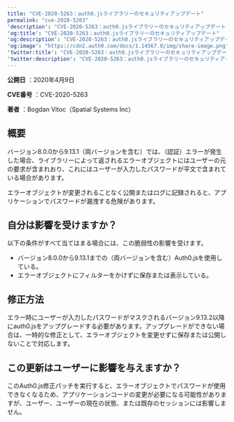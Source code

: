 ---
title: "CVE-2020-5263：auth0.jsライブラリーのセキュリティアップデート"
permalink: "cve-2020-5263"
'description': "CVE-2020-5263：auth0.jsライブラリーのセキュリティアップデート"
'og:title': "CVE-2020-5263：auth0.jsライブラリーのセキュリティアップデート"
'og:description': "CVE-2020-5263：auth0.jsライブラリーのセキュリティアップデート"
'og:image': "https://cdn2.auth0.com/docs/1.14567.0/img/share-image.png"
'twitter:title': "CVE-2020-5263：auth0.jsライブラリーのセキュリティアップデート"
'twitter:description': "CVE-2020-5263：auth0.jsライブラリーのセキュリティアップデート"
---

**公開日** ：2020年4月9日

**CVE番号** ：CVE-2020-5263

**著者** ：Bogdan Vitoc（Spatial Systems Inc）

## 概要

バージョン8.0.0から9.13.1（両バージョンを含む）では、（認証）エラーが発生した場合、ライブラリーによって返されるエラーオブジェクトにはユーザーの元の要求が含まれおり、これにはユーザーが入力したパスワードが平文で含まれている場合があります。

エラーオブジェクトが変更されることなく公開またはログに記録されると、アプリケーションでパスワードが漏洩する危険があります。

## 自分は影響を受けますか？

以下の条件がすべて当てはまる場合には、この脆弱性の影響を受けます。

* バージョン8.0.0から9.13.1までの（両バージョンを含む）Auth0.jsを使用している。
* エラーオブジェクトにフィルターをかけずに保存または表示している。

## 修正方法

エラー時にユーザーが入力したパスワードがマスクされるバージョン9.13.2以降にauth0.jsをアップグレードする必要があります。アップグレードができない場合は、一時的な修正として、エラーオブジェクトを変更せずに保存または公開しないことで対応します。

## この更新はユーザーに影響を与えますか？

このAuth0.js修正パッチを実行すると、エラーオブジェクトでパスワードが使用できなくなるため、アプリケーションコードの変更が必要になる可能性がありますが、ユーザー、ユーザーの現在の状態、または既存のセッションには影響しません。